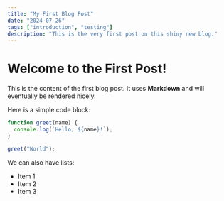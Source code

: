 ```yaml
---
title: "My First Blog Post"
date: "2024-07-26"
tags: ["introduction", "testing"]
description: "This is the very first post on this shiny new blog."
---
```


# Welcome to the First Post!

This is the content of the first blog post. It uses **Markdown** and will eventually be rendered nicely.

Here is a simple code block:

```javascript
function greet(name) {
  console.log(`Hello, ${name}!`);
}

greet("World");
```

We can also have lists:

- Item 1
- Item 2
- Item 3 